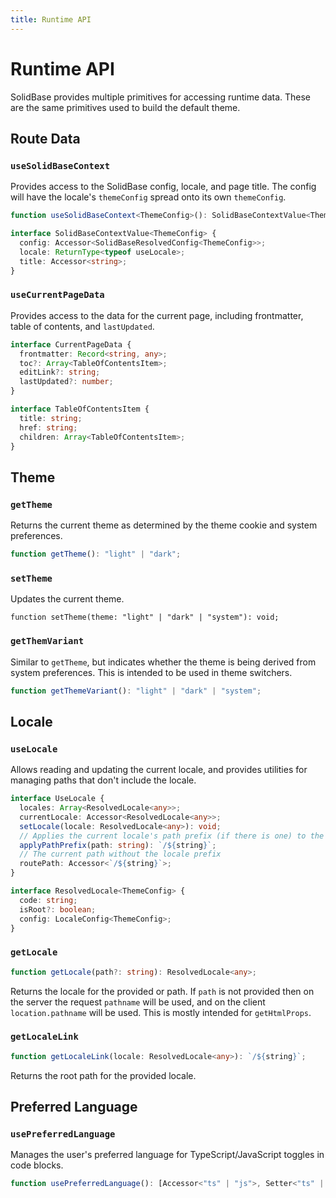 ```yaml
---
title: Runtime API
---
```


# Runtime API

SolidBase provides multiple primitives for accessing runtime data.
These are the same primitives used to build the default theme.

## Route Data

### `useSolidBaseContext`

Provides access to the SolidBase config, locale, and page title.
The config will have the locale's `themeConfig` spread onto its own `themeConfig`.

```ts
function useSolidBaseContext<ThemeConfig>(): SolidBaseContextValue<ThemeConfig>;

interface SolidBaseContextValue<ThemeConfig> {
  config: Accessor<SolidBaseResolvedConfig<ThemeConfig>>;
  locale: ReturnType<typeof useLocale>;
  title: Accessor<string>;
}
```

### `useCurrentPageData`

Provides access to the data for the current page,
including frontmatter, table of contents, and `lastUpdated`.

```ts
interface CurrentPageData {
  frontmatter: Record<string, any>;
  toc?: Array<TableOfContentsItem>;
  editLink?: string;
  lastUpdated?: number;
}

interface TableOfContentsItem {
  title: string;
  href: string;
  children: Array<TableOfContentsItem>;
}
```

## Theme

### `getTheme`

Returns the current theme as determined by the theme cookie and system preferences.

```ts
function getTheme(): "light" | "dark";
```

### `setTheme`

Updates the current theme.

```
function setTheme(theme: "light" | "dark" | "system"): void;
```

### `getThemVariant`

Similar to `getTheme`, but indicates whether the theme is being derived from system preferences.
This is intended to be used in theme switchers.

```ts
function getThemeVariant(): "light" | "dark" | "system";
```

## Locale

### `useLocale`

Allows reading and updating the current locale,
and provides utilities for managing paths that don't include the locale.

```ts
interface UseLocale {
  locales: Array<ResolvedLocale<any>>;
  currentLocale: Accessor<ResolvedLocale<any>>;
  setLocale(locale: ResolvedLocale<any>): void;
  // Applies the current locale's path prefix (if there is one) to the given path
  applyPathPrefix(path: string): `/${string}`;
  // The current path without the locale prefix
  routePath: Accessor<`/${string}`>;
}

interface ResolvedLocale<ThemeConfig> {
  code: string;
  isRoot?: boolean;
  config: LocaleConfig<ThemeConfig>;
}
```

### `getLocale`

```ts
function getLocale(path?: string): ResolvedLocale<any>;
```

Returns the locale for the provided or path.
If `path` is not provided then on the server the request `pathname` will be used,
and on the client `location.pathname` will be used.
This is mostly intended for `getHtmlProps`.

### `getLocaleLink`

```ts
function getLocaleLink(locale: ResolvedLocale<any>): `/${string}`;
```

Returns the root path for the provided locale.

## Preferred Language

### `usePreferredLanguage`

Manages the user's preferred language for TypeScript/JavaScript toggles in code blocks.

```ts
function usePreferredLanguage(): [Accessor<"ts" | "js">, Setter<"ts" | "js">];
```
